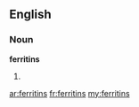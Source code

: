 ==English==

===Noun===
'''ferritins'''

# {{plural of|ferritin}}

[[ar:ferritins]]
[[fr:ferritins]]
[[my:ferritins]]